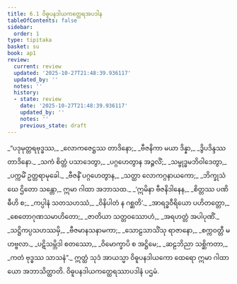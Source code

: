 ```yaml
---
title: 6.1 ဝိဓူပနဒါယကတ္ထေရအပဒါန
tableOfContents: false
sidebar:
  order: 1
type: tipitaka
basket: su
book: ap1
review:
  current: review
  updated: '2025-10-27T21:48:39.936117'
  updated_by: ''
  notes: ''
  history:
  - state: review
    date: '2025-10-27T21:48:39.936117'
    updated_by: ''
    notes: ''
    previous_state: draft
---
```



<ReviewStatus review={frontmatter.review} showDetails={true} />

<HypothesisAnnotation frontmatter={frontmatter} />

<DynamicBreadcrumb />

<Division number="1" book="ap1" e="ch" v="20" p="115">

<Paragraph number="1376" type="verses" book="ap1">
_“ပဒုမုတ္တရဗုဒ္ဓဿ,_  
_လောကဇေဋ္ဌဿ တာဒိနော;_  
_ဗီဇနိကာ မယာ ဒိန္နာ,_  
_ဒွိပဒိန္ဒဿ တာဒိနော._  

</Paragraph>

</Division>
<Division number="2" book="ap1" e="ch" v="20" p="115">

<Paragraph number="1377" type="verses" book="ap1">
_သကံ စိတ္တံ ပသာဒေတွာ,_  
_ပဂ္ဂဟေတွာန အဉ္ဇလိံ;_  
_သမ္ဗုဒ္ဓမဘိဝါဒေတွာ,_  
_ပက္ကမိံ ဥတ္တရာမုခေါ._  

</Paragraph>

</Division>
<Division number="3" book="ap1" e="ch" v="20" p="115">

<Paragraph number="1378" type="verses" book="ap1">
_ဗီဇနိံ ပဂ္ဂဟေတွာန,_  
_သတ္ထာ လောကဂ္ဂနာယကော;_  
_ဘိက္ခုသံဃေ ဌိတော သန္တော,_  
ဣမာ ဂါထာ အဘာသထ._  

</Paragraph>

</Division>
<Division number="4" book="ap1" e="ch" v="20" p="115">

<Paragraph number="1379" type="verses" book="ap1">
_‘ဣမိနာ ဗီဇနိဒါနေန,_  
_စိတ္တဿ ပဏိဓီဟိ စ;_  
_ကပ္ပါနံ သတသဟဿံ,_  
_ဝိနိပါတံ န ဂစ္ဆတိ’._  

</Paragraph>

</Division>
<Division number="5" book="ap1" e="ch" v="20" p="115">

<Paragraph number="1380" type="verses" book="ap1">
_အာရဒ္ဓဝီရိယော ပဟိတတ္တော,_  
_စေတောဂုဏသမာဟိတော;_  
_ဇာတိယာ သတ္တဝဿောဟံ,_  
_အရဟတ္တံ အပါပုဏိံ._  

</Paragraph>

</Division>
<Division number="6" book="ap1" e="ch" v="20" p="115">

<Paragraph number="1381" type="verses" book="ap1">
_သဋ္ဌိကပ္ပသဟဿမှိ,_  
_ဗီဇမာနသနာမကာ;_  
_သောဠသာသိံသု ရာဇာနော,_  
_စက္ကဝတ္တီ မဟဗ္ဗလာ._  

</Paragraph>

</Division>
<Division number="7" book="ap1" e="ch" v="20" p="115">

<Paragraph number="1382" type="verses" book="ap1">
_ပဋိသမ္ဘိဒါ စတဿော,_  
_ဝိမောက္ခာပိ စ အဋ္ဌိမေ;_  
_ဆဠဘိညာ သစ္ဆိကတာ,_  
_ကတံ ဗုဒ္ဓဿ သာသနံ”._  

</Paragraph>

<Paragraph number="1383" book="ap1">
ဣတ္ထံ သုဒံ အာယသ္မာ ဝိဓူပနဒါယကော ထေရော ဣမာ ဂါထာယော အဘာသိတ္ထာတိ.

</Paragraph>
</Division>

<Paragraph number="1384" type="center" book="ap1">
ဝိဓူပနဒါယကတ္ထေရဿာပဒါနံ ပဌမံ.
</Paragraph>